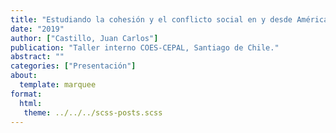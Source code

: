 ```yaml
---
title: "Estudiando la cohesión y el conflicto social en y desde América Latina"
date: "2019"
author: ["Castillo, Juan Carlos"]
publication: "Taller interno COES-CEPAL, Santiago de Chile."
abstract: ""
categories: ["Presentación"]
about:
  template: marquee
format: 
  html: 
   theme: ../../../scss-posts.scss
---
```

